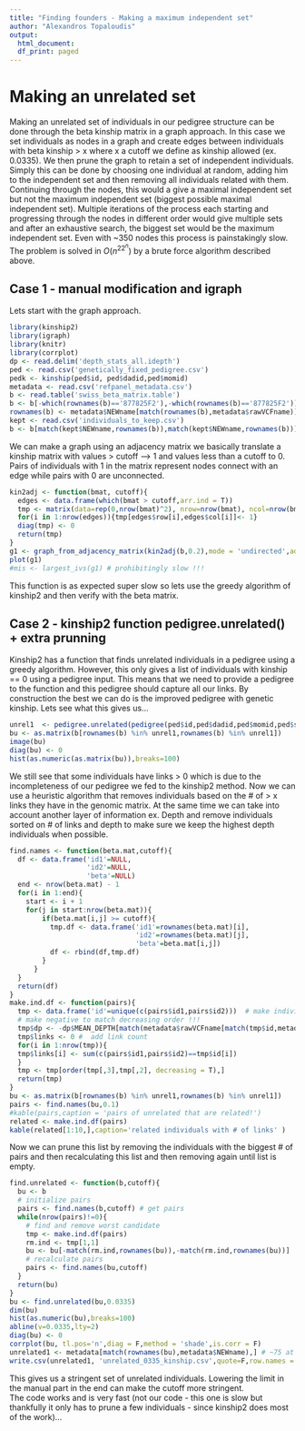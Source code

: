 ---
title: "Finding founders - Making a maximum independent set"
author: "Alexandros Topaloudis"
output:
  html_document:
  df_print: paged
---

# Making an unrelated set  

Making an unrelated set of individuals in our pedigree structure can be done  through the beta kinship matrix in a graph approach. In this case we set individuals as nodes in a graph and create edges between individuals with beta kinship > x where x a cutoff we define as kinship allowed (ex. 0.0335). We then prune the graph to retain a set of independent individuals. Simply this can be done by choosing one individual at random, adding him to the independent set and then removing all individuals related with them. Continuing through the nodes, this would a give a maximal independent set but not the maximum independent set (biggest possible maximal independent set). Multiple iterations of the process each starting and progressing through the nodes in different order would give multiple sets and after an exhaustive search, the biggest set would be the maximum independent set. Even with ~350 nodes this process is painstakingly slow. The problem is solved in $O(n^22^n)$ by a brute force algorithm described above.  

## Case 1  - manual modification and igraph   

Lets start with the graph approach.   

```{r packages and files, message=F}
library(kinship2)
library(igraph)
library(knitr)
library(corrplot)
dp <- read.delim('depth_stats_all.idepth')
ped <- read.csv('genetically_fixed_pedigree.csv')
pedk <- kinship(ped$id, ped$dadid,ped$momid)
metadata <- read.csv('refpanel_metadata.csv')
b <- read.table('swiss_beta_matrix.table')
b <- b[-which(rownames(b)=='877825F2'),-which(rownames(b)=='877825F2')]
rownames(b) <- metadata$NEWname[match(rownames(b),metadata$rawVCFname)]
kept <- read.csv('individuals_to_keep.csv')
b <- b[match(kept$NEWname,rownames(b)),match(kept$NEWname,rownames(b))]
```


 We can make a graph using an adjacency matrix we basically translate a kinship matrix with values > cutoff --> 1 and values less than a cutoff to 0. Pairs of individuals with 1 in the matrix represent nodes connect with an edge while pairs with 0 are unconnected.   

```{r make a graph, warning=F}
kin2adj <- function(bmat, cutoff){
  edges <- data.frame(which(bmat > cutoff,arr.ind = T))
  tmp <- matrix(data=rep(0,nrow(bmat)^2), nrow=nrow(bmat), ncol=nrow(bmat))
  for(i in 1:nrow(edges)){tmp[edges$row[i],edges$col[i]]<- 1}
  diag(tmp) <- 0
  return(tmp)
}
g1 <- graph_from_adjacency_matrix(kin2adj(b,0.2),mode = 'undirected',add.colnames = rownames(b),add.rownames = rownames(b))
plot(g1)
#mis <- largest_ivs(g1) # prohibitingly slow !!!
```   
This function is as expected super slow so lets use the greedy algorithm of kinship2 and then verify with the beta matrix.   

## Case 2  - kinship2 function pedigree.unrelated() + extra prunning

Kinship2 has a function that finds unrelated individuals in a pedigree using a greedy algorithm. However, this only gives a list of individuals with kinship == 0 using a pedigree input. This means that we need to provide a pedigree to the function and this pedigree should capture all our links. By construction the best we can do is the improved pedigree with genetic kinship. Lets see what this gives us...  

```{r pedigree unrelated}
unrel1  <- pedigree.unrelated(pedigree(ped$id,ped$dadid,ped$momid,ped$sex),avail=ped$seq)
bu <- as.matrix(b[rownames(b) %in% unrel1,rownames(b) %in% unrel1])
image(bu)
diag(bu) <- 0
hist(as.numeric(as.matrix(bu)),breaks=100) 
```   

We still see that some individuals have links > 0 which is due to the incompleteness of our pedigree we fed to the kinship2 method. Now we can use a heuristic algorithm that removes individuals based on the # of > x  links they have in the genomic matrix. At the same time we can take into account another layer of information ex.  Depth and remove individuals sorted on # of links and depth to make sure we keep the highest depth individuals when possible.   

```{r prune unrelated}
find.names <- function(beta.mat,cutoff){
  df <- data.frame('id1'=NULL,
                   'id2'=NULL,
                   'beta'=NULL)
  end <- nrow(beta.mat) - 1
  for(i in 1:end){
    start <- i + 1
    for(j in start:nrow(beta.mat)){
        if(beta.mat[i,j] >= cutoff){
          tmp.df <- data.frame('id1'=rownames(beta.mat)[i],
                               'id2'=rownames(beta.mat)[j],
                               'beta'=beta.mat[i,j])
          df <- rbind(df,tmp.df)
        }
      }
  }
  return(df)
}
make.ind.df <- function(pairs){
  tmp <- data.frame('id'=unique(c(pairs$id1,pairs$id2)))  # make individual df
  # make negative to match decreasing order !!!
  tmp$dp <- -dp$MEAN_DEPTH[match(metadata$rawVCFname[match(tmp$id,metadata$NEWname)],dp$INDV)] # add dp
  tmp$links <- 0 #  add link count
  for(i in 1:nrow(tmp)){
  tmp$links[i] <- sum(c(pairs$id1,pairs$id2)==tmp$id[i])
  }
  tmp <- tmp[order(tmp[,3],tmp[,2], decreasing = T),]
  return(tmp)
}
bu <- as.matrix(b[rownames(b) %in% unrel1,rownames(b) %in% unrel1])
pairs <- find.names(bu,0.1) 
#kable(pairs,caption = 'pairs of unrelated that are related!') 
related <- make.ind.df(pairs)
kable(related[1:10,],caption='related individuals with # of links' )
```  

Now we can prune this list by removing the individuals with the biggest # of pairs and then recalculating this list and then removing again until list is empty.   

```{r sequential removal, fig.show='hold'}
find.unrelated <- function(b,cutoff){
  bu <- b
  # initialize pairs   
  pairs <- find.names(b,cutoff) # get pairs 
  while(nrow(pairs)!=0){
    # find and remove worst candidate
    tmp <- make.ind.df(pairs)
    rm.ind <- tmp[1,1]
    bu <- bu[-match(rm.ind,rownames(bu)),-match(rm.ind,rownames(bu))]
    # recalculate pairs
    pairs <- find.names(bu,cutoff)
  }
  return(bu)
}
bu <- find.unrelated(bu,0.0335)
dim(bu)
hist(as.numeric(bu),breaks=100)
abline(v=0.0335,lty=2)
diag(bu) <- 0
corrplot(bu, tl.pos='n',diag = F,method = 'shade',is.corr = F)
unrelated1 <- metadata[match(rownames(bu),metadata$NEWname),] # ~75 at 0.0335
write.csv(unrelated1, 'unrelated_0335_kinship.csv',quote=F,row.names = F)
```  


This gives us a stringent set of unrelated individuals. Lowering the limit in the manual part in the end can make the cutoff more stringent.  
The code works and is very fast (not our code - this one is slow but thankfully it only has to prune a few individuals - since kinship2 does most of the work)...